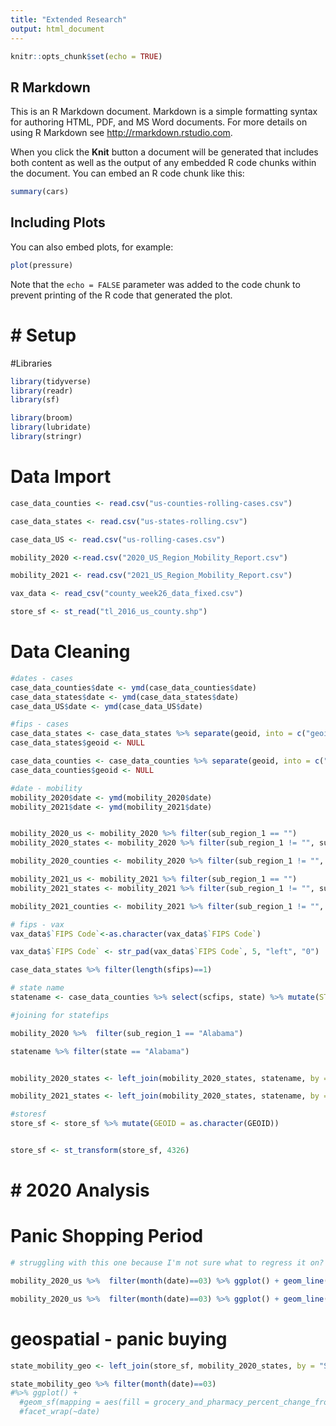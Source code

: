 ```yaml
---
title: "Extended Research"
output: html_document
---
```


```r
knitr::opts_chunk$set(echo = TRUE)
```

## R Markdown

This is an R Markdown document. Markdown is a simple formatting syntax for authoring HTML, PDF, and MS Word documents. For more details on using R Markdown see <http://rmarkdown.rstudio.com>.

When you click the **Knit** button a document will be generated that includes both content as well as the output of any embedded R code chunks within the document. You can embed an R code chunk like this:

```r
summary(cars)
```

## Including Plots

You can also embed plots, for example:

```r
plot(pressure)
```

Note that the `echo = FALSE` parameter was added to the code chunk to prevent printing of the R code that generated the plot.

# # Setup
#Libraries

```r
library(tidyverse)
library(readr)
library(sf)

library(broom)
library(lubridate)
library(stringr)
```

# Data Import

```r
case_data_counties <- read.csv("us-counties-rolling-cases.csv")

case_data_states <- read.csv("us-states-rolling.csv")

case_data_US <- read.csv("us-rolling-cases.csv")

mobility_2020 <-read.csv("2020_US_Region_Mobility_Report.csv")

mobility_2021 <- read.csv("2021_US_Region_Mobility_Report.csv")

vax_data <- read_csv("county_week26_data_fixed.csv")

store_sf <- st_read("tl_2016_us_county.shp")

```

# Data Cleaning
```r

#dates - cases
case_data_counties$date <- ymd(case_data_counties$date)
case_data_states$date <- ymd(case_data_states$date)
case_data_US$date <- ymd(case_data_US$date)

#fips - cases
case_data_states <- case_data_states %>% separate(geoid, into = c("geoid", "sfips"), sep = "-")
case_data_states$geoid <- NULL

case_data_counties <- case_data_counties %>% separate(geoid, into = c("geoid", "scfips"), sep = "-")
case_data_counties$geoid <- NULL

#date - mobility
mobility_2020$date <- ymd(mobility_2020$date)
mobility_2021$date <- ymd(mobility_2021$date)


mobility_2020_us <- mobility_2020 %>% filter(sub_region_1 == "")
mobility_2020_states <- mobility_2020 %>% filter(sub_region_1 != "", sub_region_2=="")

mobility_2020_counties <- mobility_2020 %>% filter(sub_region_1 != "", sub_region_2!="")

mobility_2021_us <- mobility_2021 %>% filter(sub_region_1 == "")
mobility_2021_states <- mobility_2021 %>% filter(sub_region_1 != "", sub_region_2=="")

mobility_2021_counties <- mobility_2021 %>% filter(sub_region_1 != "", sub_region_2!="")

# fips - vax
vax_data$`FIPS Code`<-as.character(vax_data$`FIPS Code`)

vax_data$`FIPS Code` <- str_pad(vax_data$`FIPS Code`, 5, "left", "0")

case_data_states %>% filter(length(sfips)==1)

# state name
statename <- case_data_counties %>% select(scfips, state) %>% mutate(STATEFP = substr(scfips, 1,2)) %>% select(state, STATEFP)

#joining for statefips

mobility_2020 %>%  filter(sub_region_1 == "Alabama")

statename %>% filter(state == "Alabama")


mobility_2020_states <- left_join(mobility_2020_states, statename, by = c("sub_region_1" = "state"))

mobility_2021_states <- left_join(mobility_2020_states, statename, by = c("sub_region_1" = "state"))

#storesf
store_sf <- store_sf %>% mutate(GEOID = as.character(GEOID))


store_sf <- st_transform(store_sf, 4326)

```

# # 2020 Analysis

# Panic Shopping Period

```r
# struggling with this one because I'm not sure what to regress it on?

mobility_2020_us %>%  filter(month(date)==03) %>% ggplot() + geom_line(mapping = aes(y = retail_and_recreation_percent_change_from_baseline, x = date))

mobility_2020_us %>%  filter(month(date)==03) %>% ggplot() + geom_line(mapping = aes(y = grocery_and_pharmacy_percent_change_from_baseline, x = date))
```
# geospatial - panic buying

```r
state_mobility_geo <- left_join(store_sf, mobility_2020_states, by = "STATEFP")

state_mobility_geo %>% filter(month(date)==03)
#%>% ggplot() + 
  #geom_sf(mapping = aes(fill = grocery_and_pharmacy_percent_change_from_baseline)) + 
  #facet_wrap(~date)

```


